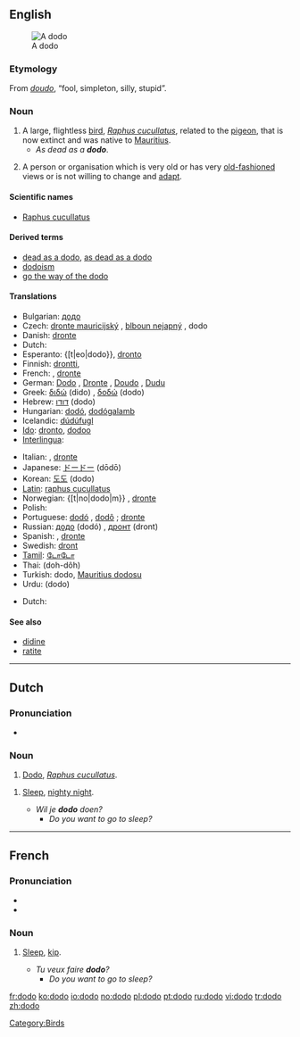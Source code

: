 {{see|Dodo|dodô|dodó}}
{{wikipedia}}
==English==
[[Image:ExtinctDodoBird.jpeg|thumb|A dodo]]

===Etymology===
From {{Pg.}} ''[[doudo]]'', “fool, simpleton, silly, stupid”.
{{rfe|doesn’t really fit with wikipedia}}

===Noun===
{{en-noun|pl=dodoes|pl2=dodos}}

# A large, flightless [[bird]], ''[[Raphus cucullatus]]'', related to the [[pigeon]], that is now extinct and was native to [[Mauritius]].
#* ''As dead as a '''dodo'''''.
# {{context|figurative}} A person or organisation which is very old or has very [[old-fashioned]] views or is not willing to change and [[adapt]].

====Scientific names====
*[[Raphus cucullatus]]

====Derived terms====
*[[dead as a dodo]], [[as dead as a dodo]]
*[[dodoism]]
*[[go the way of the dodo]]

====Translations====
{{trans-top|Raphus cucullatus}}
*Bulgarian: [[додо]] {{m}}
*Czech: [[dronte mauricijský]] {{m}}, [[blboun nejapný]] {{m}}, dodo {{m}}
*Danish: [[dronte]] {{c}}
*Dutch: {{t|nl|dodo|m}}
*Esperanto: {[t|eo|dodo}}, [[dronto]]
*Finnish: [[drontti]], {{t|fi|dodo}}
*French: {{t|fr|dodo|m}}, [[dronte]] {{m}}
*German: [[Dodo]] {{m}}, [[Dronte]] {{m}}, [[Doudo]] {{m}}, [[Dudu]] {{m}}
*Greek: [[διδώ]] (dido) {{f}}, [[δοδώ]] (dodo) {{f}}
*Hebrew: [[דודו]] (dodo) {{m}}
*Hungarian: [[dodó]], [[dodógalamb]]
*Icelandic: [[dúdúfugl]] {{g|Icelandic}}
*[[Ido]]: [[dronto]], [[dodoo]]
*[[Interlingua]]: {{t|ia|dodo}}
{{trans-mid}}
*Italian: {{t|it|dodo|m}}, [[dronte]] {{m}}
*Japanese: [[ドードー]] (dōdō)
*Korean: [[도도]] (dodo)
*[[Latin]]: [[raphus cucullatus]]
*Norwegian: {[t|no|dodo|m}} {{italbrac|Bokmål}}, [[dronte]]  {{m}} {{italbrac|Nynorsk}}
*Polish: {{t|po|dodo|m}}
*Portuguese: [[dodó]] {{m}} {{italbrac|Portugal}}, [[dodô]] {{m}} {{italbrac|Brazil}}; [[dronte]] {{m}}
*Russian: [[додо]] (dodó) {{m}}, [[дронт]] (dront) {{m}}
*Spanish: {{t|es|dodo|m}}, [[dronte]] {{m}}
*Swedish: [[dront]] {{c}}
*[[Tamil]]: [[டோடோ]]
*Thai: {{THchar|[[โดโด้]]}} (doh-dôh)
*Turkish: dodo, [[Mauritius dodosu]]
*Urdu: {{URchar|[[ڈو ڈو]]}} (dodo) {{m}}
{{trans-bottom}}

{{trans-top|old-fashioned person or institution}}
*Dutch: {{t|nl|dodo|m}}
{{trans-mid}}
{{trans-bottom}}

====See also====
*[[didine]]
*[[ratite]]

[[Category:Birds]]

----

==Dutch==

===Pronunciation===
*{{IPA|/ˈdodo/}}

===Noun===
{{nl-noun2|m|’s|otje}}

# [[#English|Dodo]], ''[[Raphus cucullatus]]''.

{{nl-noun2|m|-|-}}
# {{context|Flemish|child language}} [[sleep|Sleep]], [[nighty night]].
#* ''Wil je '''dodo''' doen?''
#** ''Do you want to go to sleep?''

----

==French==

===Pronunciation===
*{{IPA|/dɔˈdɔ/}}
*{{SAMPA|/dO.dO/}}

===Noun===
{{fr-noun-reg|m}}

# {{context|child language}} [[sleep|Sleep]], [[kip]].
#* ''Tu veux faire '''dodo'''?''
#** ''Do you want to go to sleep?''

[[fr:dodo]]
[[ko:dodo]]
[[io:dodo]]
[[no:dodo]]
[[pl:dodo]]
[[pt:dodo]]
[[ru:dodo]]
[[vi:dodo]]
[[tr:dodo]]
[[zh:dodo]]